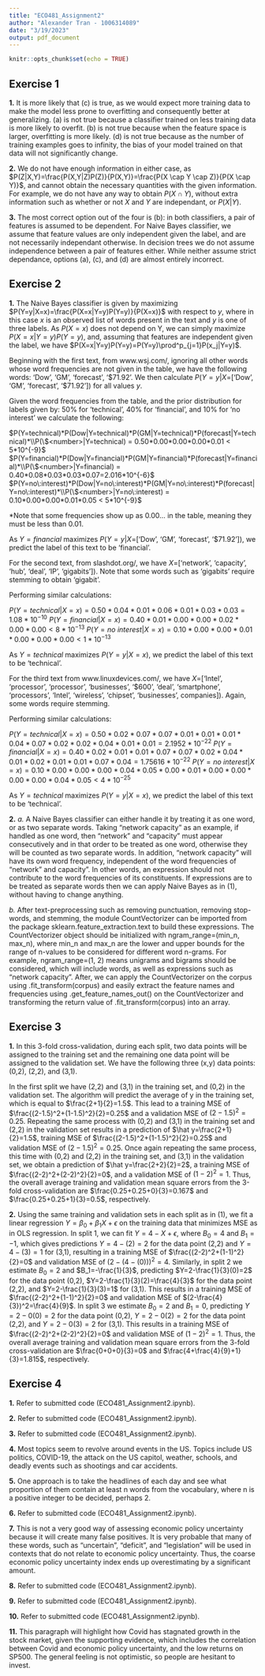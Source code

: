 ```yaml
---
title: "ECO481_Assignment2"
author: "Alexander Tran - 1006314089"
date: "3/19/2023"
output: pdf_document
---
```


```r
knitr::opts_chunk$set(echo = TRUE)
```

## Exercise 1

**1.** It is more likely that (c) is true, as we would expect more training data to make the model less prone to overfitting and consequently better at generalizing. (a) is not true because a classifier trained on less training data is more likely to overfit. (b) is not true because when the feature space is larger, overfitting is more likely. (d) is not true because as the number of training examples goes to infinity, the bias of your model trained on that data will not significantly change.

**2.** We do not have enough information in either case, as $P(Z|X,Y)=\frac{P(X,Y|Z)P(Z)}{P(X,Y)}=\frac{P(X \cap Y \cap Z)}{P(X \cap Y)}$, and cannot obtain the necessary quantities with the given information. For example, we do not have any way to obtain $P(X \cap Y)$, without extra information such as whether or not $X$ and $Y$ are independant, or $P(X|Y)$.

**3.** The most correct option out of the four is (b): in both classifiers, a pair of features is assumed to be dependent. For Naive Bayes classifier, we assume that feature values are only independent given the label, and are not necessarily independant otherwise. In decision trees we do not assume independence between a pair of features either. While neither assume strict dependance, options (a), (c), and (d) are almost entirely incorrect.

## Exercise 2

**1.** The Naive Bayes classifier is given by maximizing $P(Y=y|X=x)=\frac{P(X=x|Y=y)P(Y=y)}{P(X=x)}$ with respect to $y$, where in this case $x$ is an observed list of words present in the text and $y$ is one of three labels. As $P(X=x)$ does not depend on Y, we can simply maximize $P(X=x|Y=y)P(Y=y)$, and, assuming that features are independent given the label, we have $P(X=x|Y=y)P(Y=y)=P(Y=y)\prod^p_{j=1}P(x_j|Y=y)$.

Beginning with the first text, from www.wsj.com/, ignoring all other words whose word frequencies are not given in the table, we have the following words: 'Dow', 'GM', 'forecast', '\$71.92'. We then calculate $P(Y=y|X=$['Dow', 'GM', 'forecast', '\$71.92']$)$ for all values $y$.

Given the word frequencies from the table, and the prior distribution for labels given by: 50% for 'technical', 40% for 'financial', and 10% for 'no interest' we calculate the following:

$P(Y=technical)*P(Dow|Y=technical)*P(GM|Y=technical)*P(forecast|Y=technical)*\\P(\$<number>|Y=technical) = 0.50*0.00*0.00*0.00*0.01 < 5*10^{-9}$ \newline\newline
$P(Y=financial)*P(Dow|Y=financial)*P(GM|Y=financial)*P(forecast|Y=financial)*\\P(\$<number>|Y=financial) = 0.40*0.08*0.03*0.03*0.07=2.016*10^{-6}$ \newline\newline
$P(Y=no\:interest)*P(Dow|Y=no\:interest)*P(GM|Y=no\:interest)*P(forecast|Y=no\:interest)*\\P(\$<number>|Y=no\:interest) = 0.10*0.00*0.00*0.01*0.05 < 5*10^{-9}$

*Note that some frequencies show up as 0.00... in the table, meaning they must be less than 0.01.

As $Y=financial$ maximizes $P(Y=y|X=$['Dow', 'GM', 'forecast', '\$71.92']$)$, we predict the label of this text to be 'financial'.

For the second text, from slashdot.org/, we have $X=$['network', 'capacity', 'hub', 'deal', 'IP', 'gigabits']$)$. Note that some words such as 'gigabits' require stemming to obtain 'gigabit'.

Performing similar calculations:

$P(Y=technical|X=x) = 0.50*0.04*0.01*0.06*0.01*0.03*0.03 = 1.08*10^{-10}$ \newline
$P(Y=financial|X=x) = 0.40*0.01*0.00*0.00*0.02*0.00*0.00 < 8*10^{-13}$ \newline
$P(Y=no\:interest|X=x) = 0.10*0.00*0.00*0.01*0.00*0.00*0.00 < 1*10^{-13}$

As $Y=technical$ maximizes $P(Y=y|X=x)$, we predict the label of this text to be 'technical'.

For the third text from www.linuxdevices.com/, we have $X=$['Intel', 'processor', 'processor', 'businesses', '\$600', 'deal', 'smartphone', 'processors', 'Intel', 'wireless', 'chipset', 'businesses', companies]$)$. Again, some words require stemming.

Performing similar calculations:

$P(Y=technical|X=x) = 0.50*0.02*0.07*0.07*0.01*0.01*0.01*0.04*0.07*0.02*0.02*0.04*0.01*0.01 = 2.1952*10^{-22}$ \newline
$P(Y=financial|X=x) = 0.40*0.02*0.01*0.01*0.07*0.07*0.02*0.04*0.01*0.02*0.01*0.01*0.07*0.04 = 1.75616*10^{-22}$ \newline
$P(Y=no\:interest|X=x) = 0.10*0.00*0.00*0.00*0.04*0.05*0.00*0.01*0.00*0.00*0.00*0.00*0.04*0.05 < 4*10^{-25}$

As $Y=technical$ maximizes $P(Y=y|X=x)$, we predict the label of this text to be 'technical'.

**2.** \newline
*a.* A Naive Bayes classifier can either handle it by treating it as one word, or as two separate words. Taking "network capacity" as an example, if handled as one word, then "network" and "capacity" must appear consecutively and in that order to be treated as one word, otherwise they will be counted as two separate words. In addition, "network capacity" will have its own word frequency, independent of the word frequencies of "network" and capacity". In other words, an expression should not contribute to the word frequencies of its constituents. If expressions are to be treated as separate words then we can apply Naive Bayes as in (1), without having to change anything.

*b.* After text-preprocessing such as removing punctuation, removing stop-words, and stemming, the module CountVectorizer can be imported from the package sklearn.feature_extraction.text to build these expressions. The CountVectorizer object should be initialized with ngram_range=(min_n, max_n), where min_n and max_n are the lower and upper bounds for the range of n-values to be considered for different word n-grams. For example, ngram_range=(1, 2) means unigrams and bigrams should be considered, which will include words, as well as expressions such as "network capacity". After, we can apply the CountVectorizer on the corpus using .fit_transform(corpus) and easily extract the feature names and frequencies using .get_feature_names_out() on the CountVectorizer and transforming the return value of .fit_transform(corpus) into an array.

## Exercise 3

**1.** In this 3-fold cross-validation, during each split, two data points will be assigned to the training set and the remaining one data point will be assigned to the validation set. We have the following three (x,y) data points: (0,2), (2,2), and (3,1).

In the first split we have (2,2) and (3,1) in the training set, and (0,2) in the validation set. The algorithm will predict the average of y in the training set, which is equal to $\frac{2+1}{2}=1.5$. This lead to a training MSE of $\frac{(2-1.5)^2+(1-1.5)^2}{2}=0.25$ and a validation MSE of $(2-1.5)^2=0.25$.\newline
Repeating the same process with (0,2) and (3,1) in the training set and (2,2) in the validation set results in a prediction of $\hat y=\frac{2+1}{2}=1.5$, training MSE of $\frac{(2-1.5)^2+(1-1.5)^2}{2}=0.25$ and validation MSE of $(2-1.5)^2=0.25$.\newline
Once again repeating the same process, this time with (0,2) and (2,2) in the training set, and (3,1) in the validation set, we obtain a prediction of $\hat y=\frac{2+2}{2}=2$, a training MSE of $\frac{(2-2)^2+(2-2)^2}{2}=0$, and a validation MSE of $(1-2)^2=1$.\newline
Thus, the overall average training and validation mean square errors from the 3-fold cross-validation are $\frac{0.25+0.25+0}{3}=0.167$ and $\frac{0.25+0.25+1}{3}=0.5$, respectively.

**2.** Using the same training and validation sets in each split as in (1), we fit a linear regression $Y=\beta_0+\beta_1X+\epsilon$ on the training data that minimizes MSE as in OLS regression. In split 1, we can fit $Y=4-X+\epsilon$, where $B_0=4$ and $B_1=-1$, which gives predictions $Y=4-(2)=2$ for the data point (2,2) and $Y=4-(3)=1$ for (3,1), resulting in a training MSE of $\frac{(2-2)^2+(1-1)^2}{2}=0$ and validation MSE of $(2-(4-(0)))^2=4$.\newline
Similarly, in split 2 we estimate $B_0=2$ and $B_1=-\frac{1}{3}$, predicting $Y=2-\frac{1}{3}(0)=2$ for the data point (0,2), $Y=2-\frac{1}{3}(2)=\frac{4}{3}$ for the data point (2,2), and $Y=2-\frac{1}{3}(3)=1$ for (3,1). This results in a training MSE of $\frac{(2-2)^2+(1-1)^2}{2}=0$ and validation MSE of $(2-\frac{4}{3})^2=\frac{4}{9}$.\newline
In split 3 we estimate $B_0=2$ and $B_1=0$, predicting $Y=2-0(0)=2$ for the data point (0,2), $Y=2-0(2)=2$ for the data point (2,2), and $Y=2-0(3)=2$ for (3,1). This results in a training MSE of $\frac{(2-2)^2+(2-2)^2}{2}=0$ and validation MSE of $(1-2)^2=1$.\newline
Thus, the overall average training and validation mean square errors from the 3-fold cross-validation are $\frac{0+0+0}{3}=0$ and $\frac{4+\frac{4}{9}+1}{3}=1.815$, respectively.

## Exercise 4

**1.** Refer to submitted code (ECO481_Assignment2.ipynb).

**2.** Refer to submitted code (ECO481_Assignment2.ipynb).

**3.** Refer to submitted code (ECO481_Assignment2.ipynb).

**4.** Most topics seem to revolve around events in the US. Topics include US politics, COVID-19, the attack on the US capitol, weather, schools, and deadly events such as shootings and car accidents.

**5.** One approach is to take the headlines of each day and see what proportion of them contain at least n words from the vocabulary, where n is a positive integer to be decided, perhaps 2.

**6.** Refer to submitted code (ECO481_Assignment2.ipynb).

**7.** This is not a very good way of assessing economic policy uncertainty because it will create many false positives. It is very probable that many of these words, such as "uncertain", "deficit", and "legislation" will be used in contexts that do not relate to economic policy uncertainty. Thus, the coarse economic policy uncertainty index ends up overestimating by a significant amount.

**8.** Refer to submitted code (ECO481_Assignment2.ipynb).

**9.** Refer to submitted code (ECO481_Assignment2.ipynb).

**10.** Refer to submitted code (ECO481_Assignment2.ipynb).

**11.** This paragraph will highlight how Covid has stagnated growth in the stock market, given the supporting evidence, which includes the correlation between Covid and economic policy uncertainty, and the low returns on SP500. The general feeling is not optimistic, so people are hesitant to invest.